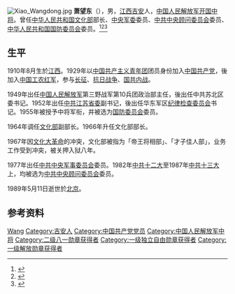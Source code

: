 [[File:Xiao_Wangdong.jpg|thumb]]
'''萧望东'''（{{bd|1910年|8月|1989年|5月11日|catIdx=X}}），男，[[江西|江西]][[吉安市|吉安]]人，[[中国人民解放军开国中将|中国人民解放军开国中将]]。曾任[[中华人民共和国文化部|中华人民共和国文化部]]部长、[[中央军委|中央军委]]委员、[[中共中央顾问委员会|中共中央顾问委员会]]委员、[[中华人民共和国国防委员会|中华人民共和国国防委员会]]委员。<ref>{{Cite book|title=中国近现代人物别名词典|author=徐为民编|publisher=沈阳出版社|year=1993|isbn=|location=沈阳|pages=}}</ref><ref>{{Cite book|title=二十世纪中国名人辞典|author=蔡开松, 于信凤主编; 曾卓明, 周溯源, 赵书刚副主编|publisher=辽宁人民出版社|year=1991|isbn=|location=沈阳|pages=}}</ref><ref>{{Cite book|title=江苏革命史词典|author=叶绪昌主编; 王广达, 刘顺发, 邹嘉南副主编|publisher=南京大学出版社|year=1993|isbn=|location=南京|pages=}}</ref>

== 生平 ==
1910年8月生於[[江西|江西]]。1929年以[[中国共产主义青年团|中国共产主义青年团]]团员身份加入[[中国共产党|中国共产党]]，後加入[[中国工农红军|中国工农红军]]，参与[[长征|长征]]、[[抗日战争|抗日战争]]、[[国共内战|国共内战]]。

1949年出任[[中国人民解放军|中国人民解放军]]第三野战军第10兵团政治部主任，後出任中共苏北区委书记。1952年出任[[中共江苏省委|中共江苏省委]]副书记，後出任华东军区[[纪律检查委员会|纪律检查委员会]]书记。1955年被授予中将军衔，并被选为[[中华人民共和国国防委员会|国防委员会]]委员。

1964年调任[[中华人民共和国文化部|文化部]]副部长。1966年升任文化部部长。

1967年因[[文化大革命|文化大革命]]的冲突，文化部被指为「帝王将相部」、「才子佳人部」，业务工作受到冲突，被关押入狱八年。

1977年出任[[中共中央军事委员会|中共中央军事委员会]]委员。1982年[[中共十二大|中共十二大]]至1987年[[中共十三大|中共十三大]]上，均被选为[[中共中央顾问委员会|中共中央顾问委员会]]委员。

1989年5月11日逝世於[[北京|北京]]。

== 参考资料 ==
{{reflist}}

{{start box}}
{{s-before|[[陆定一|陆定一]]}}
{{s-title|[[中华人民共和国文化部|中华人民共和国文化部]]部长|1966年－1967年}}
{{s-after|[[于会泳|于会泳]]}}
{{end box}}

{{中华人民共和国文化部部长}}
{{中國人民解放軍開國中將}}

{{Authority control}}
{{DEFAULTSORT:Xiao}}
[[Category:萧姓|Wang]]
[[Category:吉安人|Category:吉安人]]
[[Category:中国共产党党员|Category:中国共产党党员]]
[[Category:中国人民解放军中将|Category:中国人民解放军中将]]
[[Category:二级八一勋章获得者|Category:二级八一勋章获得者]]
[[Category:一级独立自由勋章获得者|Category:一级独立自由勋章获得者]]
[[Category:一级解放勋章获得者|Category:一级解放勋章获得者]]
